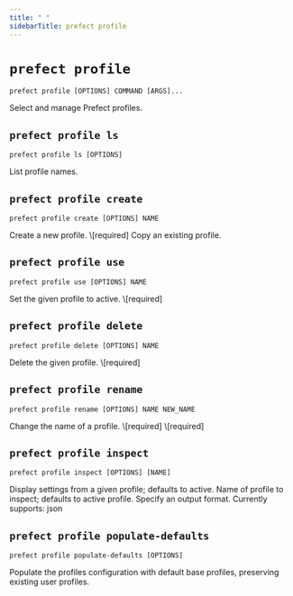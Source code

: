 ```yaml
---
title: " "
sidebarTitle: prefect profile
---
```


# `prefect profile`



```command
prefect profile [OPTIONS] COMMAND [ARGS]...
```



<Info>
Select and manage Prefect profiles.
</Info>








## `prefect profile ls`



```command
prefect profile ls [OPTIONS]
```



<Info>
List profile names.
</Info>








## `prefect profile create`



```command
prefect profile create [OPTIONS] NAME
```



<Info>
Create a new profile.
</Info>






<AccordionGroup>


<Accordion title="Arguments" defaultOpen>
<ResponseField name="NAME" type="string" required>
    \[required]
</ResponseField>
</Accordion>



<Accordion title="Options" defaultOpen>

<ResponseField name="--from">
    Copy an existing profile.
</ResponseField>

</Accordion>

</AccordionGroup>



## `prefect profile use`



```command
prefect profile use [OPTIONS] NAME
```



<Info>
Set the given profile to active.
</Info>






<AccordionGroup>


<Accordion title="Arguments" defaultOpen>
<ResponseField name="NAME" type="string" required>
    \[required]
</ResponseField>
</Accordion>



</AccordionGroup>



## `prefect profile delete`



```command
prefect profile delete [OPTIONS] NAME
```



<Info>
Delete the given profile.
</Info>






<AccordionGroup>


<Accordion title="Arguments" defaultOpen>
<ResponseField name="NAME" type="string" required>
    \[required]
</ResponseField>
</Accordion>



</AccordionGroup>



## `prefect profile rename`



```command
prefect profile rename [OPTIONS] NAME NEW_NAME
```



<Info>
Change the name of a profile.
</Info>






<AccordionGroup>


<Accordion title="Arguments" defaultOpen>
<ResponseField name="NAME" type="string" required>
    \[required]
</ResponseField>
<ResponseField name="NEW_NAME" type="string" required>
    \[required]
</ResponseField>
</Accordion>



</AccordionGroup>



## `prefect profile inspect`



```command
prefect profile inspect [OPTIONS] [NAME]
```



<Info>
Display settings from a given profile; defaults to active.
</Info>






<AccordionGroup>


<Accordion title="Arguments" defaultOpen>
<ResponseField name="NAME" type="string">
    Name of profile to inspect; defaults to active profile.
</ResponseField>
</Accordion>



<Accordion title="Options" defaultOpen>

<ResponseField name="--output">
    Specify an output format. Currently supports: json
</ResponseField>

</Accordion>

</AccordionGroup>



## `prefect profile populate-defaults`



```command
prefect profile populate-defaults [OPTIONS]
```



<Info>
Populate the profiles configuration with default base profiles, preserving existing user profiles.
</Info>





